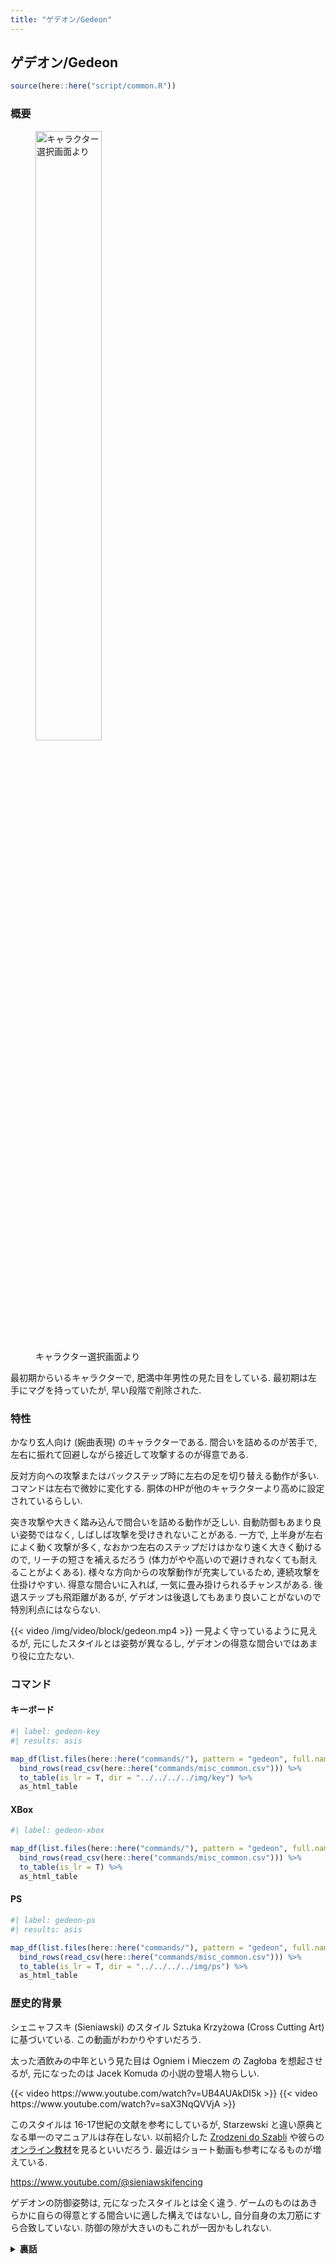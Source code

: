 ```yaml
---
title: "ゲデオン/Gedeon"
---
```


## ゲデオン/Gedeon {#sec-Gedeon}

```r
source(here::here("script/common.R"))
```

### 概要 {-}

![キャラクター選択画面より](/img/gedeon.jpg){width=50%}

最初期からいるキャラクターで, 肥満中年男性の見た目をしている. 最初期は左手にマグを持っていたが, 早い段階で削除された.

### 特性 {-}

かなり玄人向け (婉曲表現) のキャラクターである. 間合いを詰めるのが苦手で, 左右に振れて回避しながら接近して攻撃するのが得意である.

反対方向への攻撃またはバックステップ時に左右の足を切り替える動作が多い. コマンドは左右で微妙に変化する. 胴体のHPが他のキャラクターより高めに設定されているらしい.

突き攻撃や大きく踏み込んで間合いを詰める動作が乏しい. 自動防御もあまり良い姿勢ではなく, しばしば攻撃を受けきれないことがある. 一方で, 上半身が左右によく動く攻撃が多く, なおかつ左右のステップだけはかなり速く大きく動けるので, リーチの短さを補えるだろう (体力がやや高いので避けきれなくても耐えることがよくある). 様々な方向からの攻撃動作が充実しているため, 連続攻撃を仕掛けやすい. 得意な間合いに入れば, 一気に畳み掛けられるチャンスがある. 後退ステップも飛距離があるが, ゲデオンは後退してもあまり良いことがないので特別利点にはならない.

{{< video /img/video/block/gedeon.mp4 >}}
一見よく守っているように見えるが, 元にしたスタイルとは姿勢が異なるし, ゲデオンの得意な間合いではあまり役に立たない.


### コマンド

:::{.panel-tabset}

#### キーボード

```r
#| label: gedeon-key
#| results: asis

map_df(list.files(here::here("commands/"), pattern = "gedeon", full.names = T), read_csv) %>%
  bind_rows(read_csv(here::here("commands/misc_common.csv"))) %>%
  to_table(is_lr = T, dir = "../../../../img/key") %>%
  as_html_table
```

#### XBox

```r
#| label: gedeon-xbox

map_df(list.files(here::here("commands/"), pattern = "gedeon", full.names = T), read_csv) %>%
  bind_rows(read_csv(here::here("commands/misc_common.csv"))) %>%
  to_table(is_lr = T) %>%
  as_html_table
```

#### PS

```r
#| label: gedeon-ps
#| results: asis

map_df(list.files(here::here("commands/"), pattern = "gedeon", full.names = T), read_csv) %>%
  bind_rows(read_csv(here::here("commands/misc_common.csv"))) %>%
  to_table(is_lr = T, dir = "../../../../img/ps") %>%
  as_html_table
```

:::

### 歴史的背景 {-}

シェニャフスキ (Sieniawski) のスタイル Sztuka Krzyżowa (Cross Cutting Art) に基づいている. この動画がわかりやすいだろう.

太った酒飲みの中年という見た目は Ogniem i Mieczem の Zagłoba を想起させるが, 元になったのは Jacek Komuda の小説の登場人物らしい.

{{< video https://www.youtube.com/watch?v=UB4AUAkDI5k >}}
{{< video https://www.youtube.com/watch?v=saX3NqQVVjA >}}

このスタイルは 16-17世紀の文献を参考にしているが, Starzewski と違い原典となる単一のマニュアルは存在しない. 以前紹介した [Zrodzeni do Szabli](https://vimeo.com/ondemand/bornforthesaber) や彼らの[オンライン教材](https://www.sieniawski-fencing.com/kurs-online)を見るといいだろう. 最近はショート動画も参考になるものが増えている.

<https://www.youtube.com/@sieniawskifencing>


ゲデオンの防御姿勢は, 元になったスタイルとは全く違う. ゲームのものはあきらかに自らの得意とする間合いに適した構えではないし, 自分自身の太刀筋にすら合致していない. 防御の隙が大きいのもこれが一因かもしれない.

`<details><summary><b>裏話</b></summary>`{=html}

シェニャフスキ氏本人に直接レッスンを受けた際に質問した. 得られたコメントを要約するとこうなる. 「確かにこのキャラクターの構えのいくつかは私のスタイルによく似ている. でも(レッスンで教えたことを踏まえて)あなたも分かるように, 私の戦い方のコンセプトに反している動作や, 隙ができるような問題のある動作もいくつもある. 例えば, ゲデオンは剣の振りと踏み込みをほぼ同時にやっている. これでは足の踏ん張りの強さが斬撃に伝わらない. そしてそもそも, **私はこのキャラクターの作成に関わっていない**」 最後の暴露話はともかく, コンセプトはオンライン教材でもそれなりに説明されているので, 見ればわかると思う.

`</details>`{=html}
